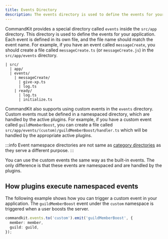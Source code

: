```yaml
---
title: Events Directory
description: The events directory is used to define the events for your application.
---
```


CommandKit provides a special directory called `events` inside the `src/app` directory. This directory is used to define the events for your application. Each event is defined in its own file, and the file name should match the event name. For example, if you have an event called `messageCreate`, you should create a file called `messageCreate.ts` (or `messageCreate.js`) in the `src/app/events` directory.

```
| src/
  | app/
  | events/
    | messageCreate/
      | give-xp.ts
      | log.ts
    | ready/
      | log.ts
      | initialize.ts
```

CommandKit also supports using custom events in the `events` directory. Custom events must be defined in a namespaced directory, which are handled by the active plugins. For example, if you have a custom event called `guildMemberBoost`, you can create a file called `src/app/events/(custom)/guildMemberBoost/handler.ts` which will be handled by the appropriate active plugins.

:::info
Event namespace directories are not same as [category directories](./03-category-directory.mdx) as they serve a different purpose.
:::

You can use the custom events the same way as the built-in events. The only difference is that these events are namespaced and are handled by the plugins.

## How plugins execute namespaced events

The following example shows how you can trigger a custom event in your application. The `guildMemberBoost` event under the `custom` namespace is triggered when a user boosts the server.

```ts
commandkit.events.to('custom').emit('guildMemberBoost', {
  member: member,
  guild: guild,
});
```
